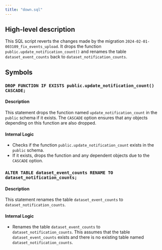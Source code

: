 ```yaml
---
title: "down.sql"
---
```


## High-level description
This SQL script reverts the changes made by the migration `2024-02-01-003109_fix_events_upload`. It drops the function `public.update_notification_count()` and renames the table `dataset_event_counts` back to `dataset_notification_counts`.

## Symbols

### `DROP FUNCTION IF EXISTS public.update_notification_count() CASCADE;`
#### Description
This statement drops the function named `update_notification_count` in the `public` schema if it exists. The `CASCADE` option ensures that any objects depending on this function are also dropped.

#### Internal Logic
- Checks if the function `public.update_notification_count` exists in the `public` schema.
- If it exists, drops the function and any dependent objects due to the `CASCADE` option.

### `ALTER TABLE dataset_event_counts RENAME TO dataset_notification_counts;`
#### Description
This statement renames the table `dataset_event_counts` to `dataset_notification_counts`.

#### Internal Logic
- Renames the table `dataset_event_counts` to `dataset_notification_counts`. This assumes that the table `dataset_event_counts` exists and there is no existing table named `dataset_notification_counts`.

